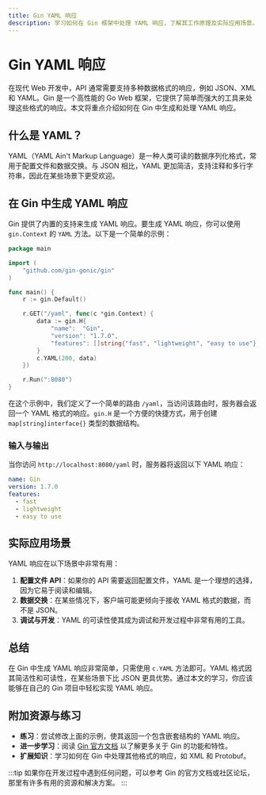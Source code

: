 ```yaml
---
title: Gin YAML 响应
description: 学习如何在 Gin 框架中处理 YAML 响应，了解其工作原理及实际应用场景。
---
```


# Gin YAML 响应

在现代 Web 开发中，API 通常需要支持多种数据格式的响应，例如 JSON、XML 和 YAML。Gin 是一个高性能的 Go Web 框架，它提供了简单而强大的工具来处理这些格式的响应。本文将重点介绍如何在 Gin 中生成和处理 YAML 响应。

## 什么是 YAML？

YAML（YAML Ain't Markup Language）是一种人类可读的数据序列化格式，常用于配置文件和数据交换。与 JSON 相比，YAML 更加简洁，支持注释和多行字符串，因此在某些场景下更受欢迎。

## 在 Gin 中生成 YAML 响应

Gin 提供了内置的支持来生成 YAML 响应。要生成 YAML 响应，你可以使用 `gin.Context` 的 `YAML` 方法。以下是一个简单的示例：

```go
package main

import (
    "github.com/gin-gonic/gin"
)

func main() {
    r := gin.Default()

    r.GET("/yaml", func(c *gin.Context) {
        data := gin.H{
            "name":  "Gin",
            "version": "1.7.0",
            "features": []string{"fast", "lightweight", "easy to use"},
        }
        c.YAML(200, data)
    })

    r.Run(":8080")
}
```

在这个示例中，我们定义了一个简单的路由 `/yaml`，当访问该路由时，服务器会返回一个 YAML 格式的响应。`gin.H` 是一个方便的快捷方式，用于创建 `map[string]interface{}` 类型的数据结构。

### 输入与输出

当你访问 `http://localhost:8080/yaml` 时，服务器将返回以下 YAML 响应：

```yaml
name: Gin
version: 1.7.0
features:
  - fast
  - lightweight
  - easy to use
```

## 实际应用场景

YAML 响应在以下场景中非常有用：

1. **配置文件 API**：如果你的 API 需要返回配置文件，YAML 是一个理想的选择，因为它易于阅读和编辑。
2. **数据交换**：在某些情况下，客户端可能更倾向于接收 YAML 格式的数据，而不是 JSON。
3. **调试与开发**：YAML 的可读性使其成为调试和开发过程中非常有用的工具。

## 总结

在 Gin 中生成 YAML 响应非常简单，只需使用 `c.YAML` 方法即可。YAML 格式因其简洁性和可读性，在某些场景下比 JSON 更具优势。通过本文的学习，你应该能够在自己的 Gin 项目中轻松实现 YAML 响应。

## 附加资源与练习

- **练习**：尝试修改上面的示例，使其返回一个包含嵌套结构的 YAML 响应。
- **进一步学习**：阅读 [Gin 官方文档](https://gin-gonic.com/docs/) 以了解更多关于 Gin 的功能和特性。
- **扩展知识**：学习如何在 Gin 中处理其他格式的响应，如 XML 和 Protobuf。

:::tip
如果你在开发过程中遇到任何问题，可以参考 Gin 的官方文档或社区论坛，那里有许多有用的资源和解决方案。
:::